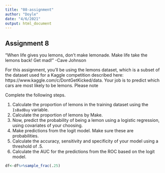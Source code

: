```yaml
---
title: "08-assignment"
author: "Doyle"
date: "4/6/2021"
output: html_document
---
```


Assignment 8
---

"When life gives you lemons, don’t make lemonade. Make life take the lemons back! Get mad!" -Cave Johnson

For this assignment, you'll be using the lemons dataset, which is a subset of the dataset used for a Kaggle competition described here: 
https://www.kaggle.com/c/DontGetKicked/data. Your job is to predict which cars are most likely to be lemons. Please note

Complete the following steps.

1. Calculate the proportion of lemons in the training dataset using the `IsBadBuy` variable. 
2. Calculate the proportion of lemons by Make. 
3. Now, predict the probability of being a lemon using a logistic regression, using covariates of your choosing.  
4. Make predictions from the logit model. Make sure these are probabilities.
5. Calculate the accuracy, sensitivity and specificity of your model using a threshold of .5.
5. Calculate the AUC for the predictions from the ROC based on the logit model. 

```r
df<-df%>%sample_frac(.25)
```

